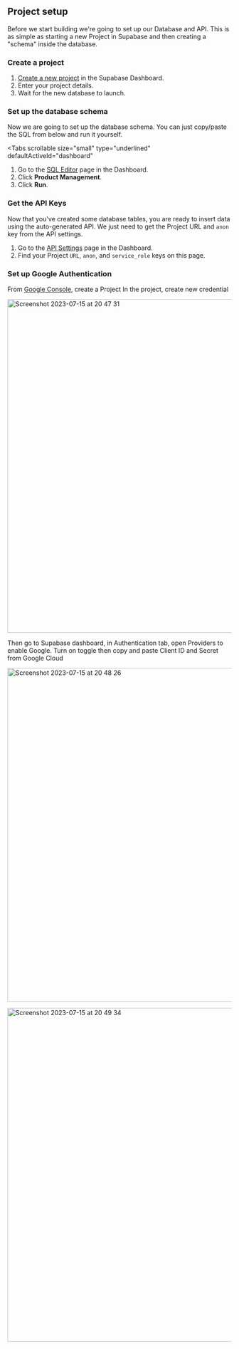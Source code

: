 
## Project setup

Before we start building we're going to set up our Database and API. This is as simple as starting a new Project in Supabase and then creating a "schema" inside the database.

### Create a project

1. [Create a new project](https://app.supabase.com) in the Supabase Dashboard.
1. Enter your project details.
1. Wait for the new database to launch.

### Set up the database schema

Now we are going to set up the database schema. You can just copy/paste the SQL from below and run it yourself.

<Tabs
  scrollable
  size="small"
  type="underlined"
  defaultActiveId="dashboard"
>
<TabPanel id="dashboard" label="Dashboard">

1. Go to the [SQL Editor](https://app.supabase.com/project/_/sql) page in the Dashboard.
2. Click **Product Management**.
3. Click **Run**.

</TabPanel>
<TabPanel id="sql" label="SQL">

<ProductManagementSQLTemplate />

</TabPanel>
</Tabs>

### Get the API Keys

Now that you've created some database tables, you are ready to insert data using the auto-generated API.
We just need to get the Project URL and `anon` key from the API settings.

1. Go to the [API Settings](https://app.supabase.com/project/_/settings/api) page in the Dashboard.
2. Find your Project `URL`, `anon`, and `service_role` keys on this page.

### Set up Google Authentication

From [Google Console](https://console.developers.google.com/apis/library), create a Project
In the project, create new credential

<img
  width="750"
  alt="Screenshot 2023-07-15 at 20 47 31"
  src="https://github.com/hieuwu/product-sample-supabase-kt/assets/43868345/f57fc92c-9458-44b2-ba94-688ec61a6a24"
/>

Then go to Supabase dashboard, in Authentication tab, open Providers to enable Google. Turn on toggle then copy and paste Client ID and Secret from Google Cloud

<img
  width="750"
  alt="Screenshot 2023-07-15 at 20 48 26"
  src="https://github.com/hieuwu/product-sample-supabase-kt/assets/43868345/9b8adf4f-05a9-4ed3-a48c-e64cc7701225"
/>

<img
  width="750"
  alt="Screenshot 2023-07-15 at 20 49 34"
  src="https://github.com/hieuwu/product-sample-supabase-kt/assets/43868345/9dc29384-f7ba-4ace-97f1-2ca0a2ff299a"
/>
